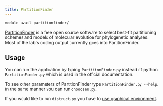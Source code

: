 ```yaml
---
title: PartitionFinder
---
```

```bash
module avail partitionfinder/
```

[PartitionFinder](http://www.robertlanfear.com/partitionfinder/) is a free open source software to select best-fit partitioning schemes and models of molecular evolution for phylogenetic analyses. Most of the lab's coding output currently goes into PartitionFinder. 

## Usage

You can run the application by typing `PartitionFinder.py` instead of python `PartitionFinder.py` which is used in the official documentation.

To see other parameters of PartitionFinder type `PartitionFinder.py --help`. In the same manner you can run `choooseK.py`. 

If you would like to run `distruct.py` you have to [use graphical environment](../../software/graphical-access).

